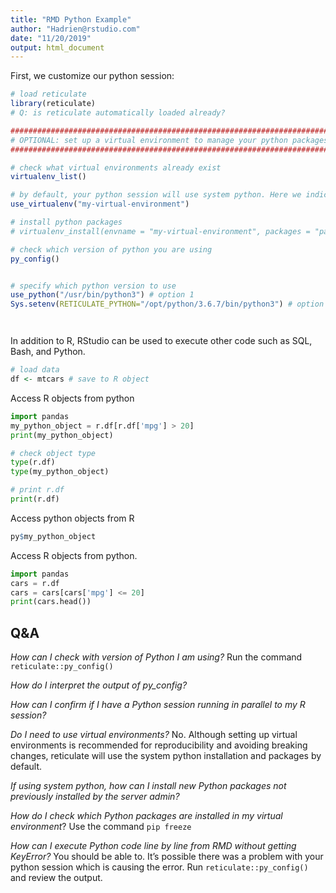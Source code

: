 ```yaml
---
title: "RMD Python Example"
author: "Hadrien@rstudio.com"
date: "11/20/2019"
output: html_document
---
```


First, we customize our python session:

```r

# load reticulate
library(reticulate)
# Q: is reticulate automatically loaded already?

#########################################################################
# OPTIONAL: set up a virtual environment to manage your python packages #
#########################################################################

# check what virtual environments already exist
virtualenv_list()

# by default, your python session will use system python. Here we indicate which virtual environment to use for this project
use_virtualenv("my-virtual-environment")

# install python packages
# virtualenv_install(envname = "my-virtual-environment", packages = "pandas")	

# check which version of python you are using
py_config()


# specify which python version to use
use_python("/usr/bin/python3") # option 1
Sys.setenv(RETICULATE_PYTHON="/opt/python/3.6.7/bin/python3") # option 2




```

In addition to R, RStudio can be used to execute other code such as SQL, Bash, and Python.
```r
# load data
df <- mtcars # save to R object
```

Access R objects from python

```python
import pandas
my_python_object = r.df[r.df['mpg'] > 20]
print(my_python_object)
```



```python
# check object type
type(r.df)
type(my_python_object)

# print r.df
print(r.df)
```

Access python objects from R
```r
py$my_python_object
```

Access R objects from python.
```python
import pandas
cars = r.df
cars = cars[cars['mpg'] <= 20]
print(cars.head())
```

## Q&A 

_How can I check with version of Python I am using?_ 
Run the command `reticulate::py_config()`

_How do I interpret the output of py_config?_

_How can I confirm if I have a Python session running in parallel to my R session?_ 

_Do I need to use virtual environments?_ 
No. Although setting up virtual environments is recommended for reproducibility and avoiding breaking changes, reticulate will use the system python installation and packages by default.

_If using system python, how can I install new Python packages not previously installed by the server admin?_

_How do I check which Python packages are installed in my virtual environment_?
Use the command `pip freeze`

_How can I execute Python code line by line from RMD without getting KeyError?_
You should be able to. It's possible there was a problem with your python session which is causing the error. Run `reticulate::py_config()` and review the output.